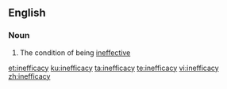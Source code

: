 ==English==

===Noun===
{{en-noun|-|inefficacies}}

# The condition of being [[ineffective]]

[[et:inefficacy]]
[[ku:inefficacy]]
[[ta:inefficacy]]
[[te:inefficacy]]
[[vi:inefficacy]]
[[zh:inefficacy]]
